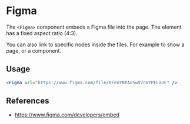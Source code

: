 
# Figma

The `<Figma>` component embeds a Figma file into the page. The element has a fixed aspect ratio (4:3).

<Exhibit bleed={24}>
  <Sample variant="basic" />
</Exhibit>

You can also link to specific nodes inside the files. For example to show a page, or a component.

<Exhibit bleed={24}>
  <Sample variant="basic" url="https://www.figma.com/file/JGrPhgJowS8w5IkcsaxKYo?node-id=71%3A28" />
</Exhibit>

## Usage

```jsx
<Figma url="https://www.figma.com/file/0FenYNPAo5wV7cmYPELaUE" />
```

## References

 - https://www.figma.com/developers/embed
